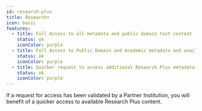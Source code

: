```yaml
---
id: research-plus
title: Research+
icon: basic
features:
  - title: Full Access to all metadata and public domain text content
    status: ok
    iconColor: purple
  - title: Full Access to Public Domain and Academic metadata and available Research Plus content
    status: ok
    iconColor: purple
  - title: Quicker request to access additional Research Plus metadata and content
    status: ok
    iconColor: purple
---
```


If a request for access has been validated by a Partner Institution, you will benefit of
a quicker access to available Research Plus content.
